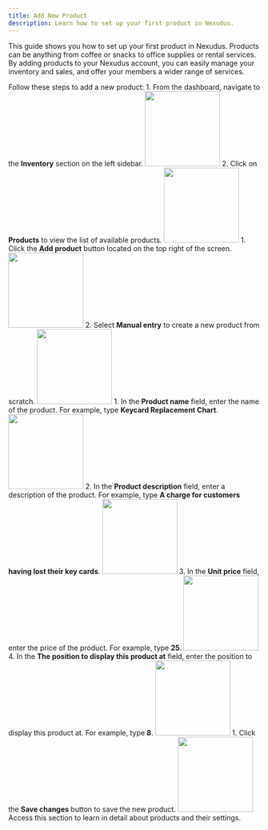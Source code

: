 ```yaml
---
title: Add New Product
description: Learn how to set up your first product in Nexudus.
---
```


This guide shows you how to set up your first product in Nexudus. Products can be anything from coffee or snacks to office supplies or rental services. By adding products to your Nexudus account, you can easily manage your inventory and sales, and offer your members a wider range of services. 

Follow these steps to add a new product:
<Steps>
 <Step title="Navigate to Products">
    1. From the dashboard, navigate to the **Inventory** section on the left sidebar.
    <img width="150" src="/images/guides/frames/billing/product/simple-product/step_0_0.gif"/>
    2. Click on **Products** to view the list of available products.
    <img width="150" src="/images/guides/frames/billing/product/simple-product/step_0_1.gif"/>
 </Step>
 <Step title="Add a New Product">
    1. Click the **Add product** button located on the top right of the screen.
    <img width="150" src="/images/guides/frames/billing/product/simple-product/step_1_0.gif"/>
    2. Select **Manual entry** to create a new product from scratch.
    <img width="150" src="/images/guides/frames/billing/product/simple-product/step_1_1.gif"/>
 </Step>
 <Step title="Enter Product Details">
    1. In the **Product name** field, enter the name of the product. For example, type **Keycard Replacement Chart**.
    <img width="150" src="/images/guides/frames/billing/product/simple-product/step_2_0.gif"/>
    2. In the **Product description** field, enter a description of the product. For example, type **A charge for customers having lost their key cards**.
    <img width="150" src="/images/guides/frames/billing/product/simple-product/step_2_1.gif"/>
    3. In the **Unit price** field, enter the price of the product. For example, type **25**.
    <img width="150" src="/images/guides/frames/billing/product/simple-product/step_2_2.gif"/>
    4. In the **The position to display this product at** field, enter the position to display this product at. For example, type **8**.
    <img width="150" src="/images/guides/frames/billing/product/simple-product/step_2_3.gif"/>
 </Step>
 <Step title="Save the Product">
    1. Click the **Save changes** button to save the new product.
    <img width="150" src="/images/guides/frames/billing/product/simple-product/step_3_0.gif"/>
 </Step>
</Steps>
<Card horizontal title="Learn more about products" icon="book" href="/reference/billing/product">
    Access this section to learn in detail about products and their settings.
</Card>


